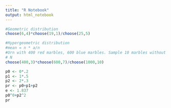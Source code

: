 ```yaml
---
title: "R Notebook"
output: html_notebook
---
```


 

```r
#Geometric distribution
choose(6,4)*choose(19,1)/choose(25,5)

#Hypergeometric distribution
#mean = n * a/n
#Urn with 400 red marbles, 600 blue marbles. Sample 10 marbles without replacement. What is probability of choosing 3 red marbles
# N
choose(400,3)*choose(600,7)/choose(1000,10)
```


```r
p0 <- 0*.2
p1 <- 1*.5
p2 <- 2*.3
pr <- p0+p1+p2
e <- 1.837
p0^0+p2^2
pr
```